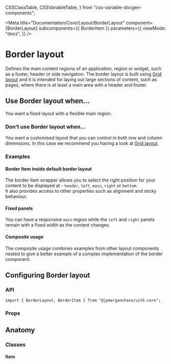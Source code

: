   CSSClassTable,
  CSSVariableTable,
} from "css-variable-docgen-components";

<Meta
  title="Documentation/Core/Layout/BorderLayout"
  component={BorderLayout}
  subcomponents={{ BorderItem }}
  parameters={{
    viewMode: "docs",
  }}
/>

# Border layout

Defines the main content regions of an application, region or widget, such as a footer, header or side navigation.
The border layout is built using [Grid layout](?path=/docs/documentation-core-layout-gridlayout--page) and it is intended for laying out large sections of content, such as pages, where there is at least a main area with a header and footer.

<Canvas>
  <Story id="core-layout-borderlayout--border-layout-all-panels" />
</Canvas>

## Use Border layout when...

You want a fixed layout with a flexible main region.

### Don't use Border layout when...

You want a customised layout that you can control in both row and column dimensions. In this case we recommend you having a look at [Grid layout](?path=/docs/documentation-core-layout-gridlayout--page).

### Examples

#### Border Item inside default border layout

The border item wrapper allows you to select the right position for your content to be displayed at - `header`, `left`, `main`, `right` or `bottom`.  
It also provides access to other properties such as alignment and sticky behaviour.

<Canvas>
  <Story id="core-layout-borderlayout-borderitem--border-item-wrapper" />
</Canvas>

#### Fixed panels

You can have a responsive `main` region while the `left` and `right` panels remain with a fixed width as the content changes.

<Canvas>
  <Story id="core-layout-borderlayout--border-layout-fixed-panels" />
</Canvas>

#### Composite usage

The composite usage combines examples from other layout components nested to give a better example of a complex implementation of the border component.

<Canvas>
  <Story id="core-layout-borderlayout--border-layout-form-composite" />
</Canvas>

## Configuring Border layout

### API

```
import { BorderLayout, BorderItem } from "@jpmorganchase/uitk-core";
```

### Props

<ArgsTable of={BorderLayout} />

## Anatomy

<Canvas>
  <ComponentAnatomy>
    <BorderLayout style={{ border: "dashed 1px black", padding: "1rem" }}>
      <BorderItem style={{ border: "dashed 1px black", padding: "1rem" }} />
    </BorderLayout>
  </ComponentAnatomy>
</Canvas>

### Classes

#### Item

<CSSClassTable of={BorderItem} />

<HelpAndSupport />

